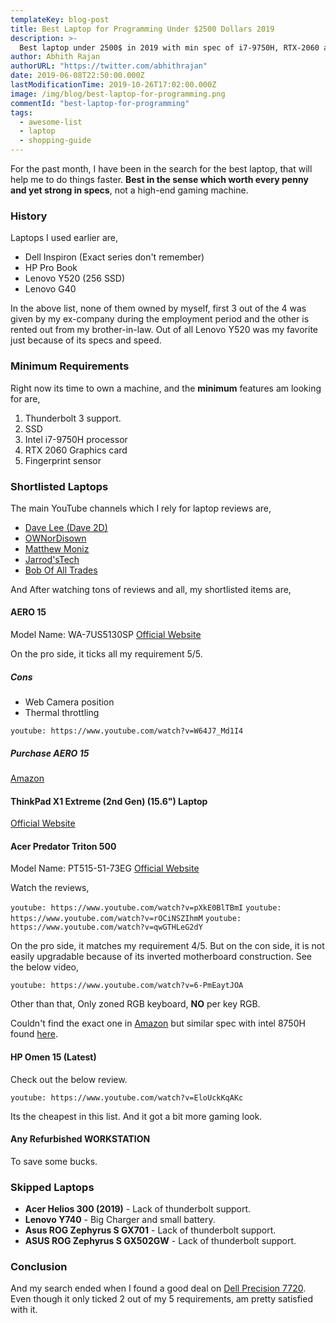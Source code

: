 ```yaml
---
templateKey: blog-post
title: Best Laptop for Programming Under $2500 Dollars 2019
description: >-
  Best laptop under 2500$ in 2019 with min spec of i7-9750H, RTX-2060 and Thunderbolt 3 support.
author: Abhith Rajan
authorURL: "https://twitter.com/abhithrajan"
date: 2019-06-08T22:50:00.000Z
lastModificationTime: 2019-10-26T17:02:00.000Z
image: /img/blog/best-laptop-for-programming.png
commentId: "best-laptop-for-programming"
tags:
  - awesome-list
  - laptop
  - shopping-guide
---
```


For the past month, I have been in the search for the best laptop, that will help me to do things faster. **Best in the sense which worth every penny and yet strong in specs**, not a high-end gaming machine.

### History

Laptops I used earlier are,

- Dell Inspiron (Exact series don't remember)
- HP Pro Book
- Lenovo Y520 (256 SSD)
- Lenovo G40

In the above list, none of them owned by myself, first 3 out of the 4 was given by my ex-company during the employment period and the other is rented out from my brother-in-law. Out of all Lenovo Y520 was my favorite just because of its specs and speed.

### Minimum Requirements

Right now its time to own a machine, and the **minimum** features am looking for are,

1. Thunderbolt 3 support.
2. SSD
3. Intel i7-9750H processor
4. RTX 2060 Graphics card
5. Fingerprint sensor

### Shortlisted Laptops

The main YouTube channels which I rely for laptop reviews are,

- [Dave Lee (Dave 2D)](https://www.youtube.com/channel/UCVYamHliCI9rw1tHR1xbkfw)
- [OWNorDisown](https://www.youtube.com/channel/UCkTweJExGMqp3NLvzvOn-yg)
- [Matthew Moniz](https://www.youtube.com/channel/UCVlMUh4WsDQvOxCJJXmWwdw)
- [Jarrod'sTech](https://www.youtube.com/channel/UC2Rzju32yQPkQ7oIhmeuLwg)
- [Bob Of All Trades](https://www.youtube.com/user/satanjamez)

And After watching tons of reviews and all, my shortlisted items are,

#### AERO 15

Model Name: WA-7US5130SP
[Official Website](https://store.gigabyte.us/aero-15-oled-wa-7us5130sp-uhd-amoled-i7-9750h-nvidia-geforce-rtx-2060-gddr6-6gb-16gb-ram-512gb-m-2-pcie-ssd-win-10-pro-gaming-laptop/)

On the pro side, it ticks all my requirement 5/5.

##### Cons

- Web Camera position
- Thermal throttling

`youtube: https://www.youtube.com/watch?v=W64J7_Md1I4`

##### Purchase AERO 15

[Amazon](https://amzn.to/2Xj05jQ)

#### ThinkPad X1 Extreme (2nd Gen) (15.6") Laptop

[Official Website](https://www.lenovo.com/us/en/laptops/thinkpad/thinkpad-x/X1-Extreme-Gen-2/p/22TP2TXX1E2)

#### Acer Predator Triton 500

Model Name: PT515-51-73EG
[Official Website](https://www.acer.com/ac/en/US/content/predator-model/NH.Q50AA.003)

Watch the reviews,

`youtube: https://www.youtube.com/watch?v=pXkE0BlTBmI`
`youtube: https://www.youtube.com/watch?v=rOCiNSZIhmM`
`youtube: https://www.youtube.com/watch?v=qwGTHLeG2dY`

On the pro side, it matches my requirement 4/5. But on the con side, it is not easily upgradable because of its inverted motherboard construction. See the below video,

`youtube: https://www.youtube.com/watch?v=6-PmEaytJOA`

Other than that, Only zoned RGB keyboard, **NO** per key RGB.

Couldn't find the exact one in [Amazon](https://amzn.to/2KrpHcz) but similar spec with intel 8750H found [here](https://amzn.to/2KrpHcz).

#### HP Omen 15 (Latest)

Check out the below review.

`youtube: https://www.youtube.com/watch?v=EloUckKqAKc`

Its the cheapest in this list. And it got a bit more gaming look.

#### Any Refurbished WORKSTATION

To save some bucks.

### Skipped Laptops

- **Acer Helios 300 (2019)** - Lack of thunderbolt support.
- **Lenovo Y740** - Big Charger and small battery.
- **Asus ROG Zephyrus S GX701** - Lack of thunderbolt support.
- **ASUS ROG Zephyrus S GX502GW** - Lack of thunderbolt support.

### Conclusion

And my search ended when I found a good deal on [Dell Precision 7720](https://www.newegg.com/global/ae-en/p/N82E16834844793?Item=N82E16834844793). Even though it only ticked 2 out of my 5 requirements, am pretty satisfied with it.
